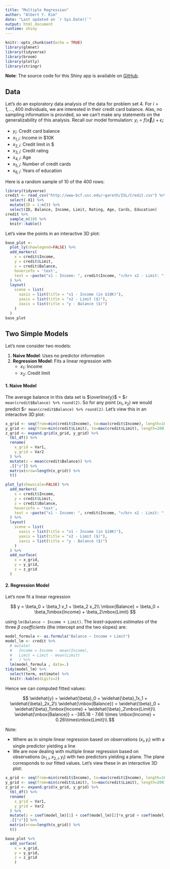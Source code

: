 ```yaml
---
title: "Multiple Regression"
author: "Albert Y. Kim"
date: "Last updated on `r Sys.Date()`"
output: html_document
runtime: shiny
---
```


```r
knitr::opts_chunk$set(echo = TRUE)
library(glmnet)
library(tidyverse)
library(broom)
library(plotly)
library(stringr)
```

**Note**: The source code for this Shiny app is available on <a target="_blank" class="page-link" href="https://github.com/rudeboybert/MATH218/blob/gh-pages/assets/regularization/regularization_ROC.Rmd">GitHub</a>.



## Data

Let's do an exploratory data analysis of the data for problem set 4. For $i=1, \ldots, 400$ individuals, we are interested in their credit
card balance. Alas, no sampling information is provided, so we can't make any statements on the generalizability of this analysis. Recall our model formulation: $y_i = f(\vec{x}_i) + \epsilon_i$:

* $y_i$: Credit card balance
* $x_{1,i}$: Income in $10K
* $x_{2,i}$: Credit limit in $
* $x_{3,i}$: Credit rating
* $x_{4,i}$: Age
* $x_{5,i}$: Number of credit cards
* $x_{6,i}$: Years of education

Here is a random sample of 10 of the 400 rows:

```r
library(tidyverse)
credit <- read_csv("http://www-bcf.usc.edu/~gareth/ISL/Credit.csv") %>%
  select(-X1) %>%
  mutate(ID = 1:n()) %>% 
  select(ID, Balance, Income, Limit, Rating, Age, Cards, Education)
credit %>% 
  sample_n(10) %>% 
  knitr::kable()
```

Let's view the points in an interactive 3D plot:

```r
base_plot <-
  plot_ly(showlegend=FALSE) %>%
  add_markers(
    x = credit$Income,
    y = credit$Limit,
    z = credit$Balance,
    hoverinfo = 'text',
    text = ~paste("x1 - Income: ", credit$Income, "</br> x2 - Limit: ", credit$Limit, "</br> y - Balance: ", credit$Balance)
  ) %>%
  layout(
    scene = list(
      xaxis = list(title = "x1 - Income (in $10K)"),
      yaxis = list(title = "x2 - Limit ($)"),
      zaxis = list(title = "y - Balance ($)")
    )
  )
base_plot
```







## Two Simple Models

Let's now consider two models:

1. **Naive Model**: Uses no predictor information
1. **Regression Model**: Fits a linear regression with
    + $x_1$: Income
    + $x_2$: Credit limit

#### 1. Naive Model

The average balance in this data set is $\overline{y}$ = \$`r mean(credit$Balance) %>% round(2)`. So for
any point $(x_1, x_2)$ we would predict \$`r mean(credit$Balance) %>% round(2)`. Let's view this in an interactive 3D plot:

```r
x_grid <- seq(from=min(credit$Income), to=max(credit$Income), length=100)
y_grid <- seq(from=min(credit$Limit), to=max(credit$Limit), length=200)
z_grid <- expand.grid(x_grid, y_grid) %>%
  tbl_df() %>%
  rename(
    x_grid = Var1,
    y_grid = Var2
  ) %>%
  mutate(z = mean(credit$Balance)) %>%
  .[["z"]] %>%
  matrix(nrow=length(x_grid)) %>%
  t()

plot_ly(showscale=FALSE) %>%
  add_markers(
    x = credit$Income,
    y = credit$Limit,
    z = credit$Balance,
    hoverinfo = 'text',
    text = ~paste("x1 - Income: ", credit$Income, "</br> x2 - Limit: ", credit$Limit, "</br> y - Balance: ", credit$Balance)
  ) %>%
  layout(
    scene = list(
      xaxis = list(title = "x1 - Income (in $10K)"),
      yaxis = list(title = "x2 - Limit ($)"),
      zaxis = list(title = "y - Balance ($)")
    )
  ) %>%
  add_surface(
    x = x_grid,
    y = y_grid,
    z = z_grid
  )
```


#### 2. Regression Model

Let's now fit a linear regression 

$$
y = \beta_0 + \beta_1 x_1 + \beta_2 x_2\\
\mbox{Balance} = \beta_0 + \beta_1\mbox{Income} + \beta_2\mbox{Limit}
$$

using `lm(Balance ~ Income + Limit)`. The *least-squares estimates* of the three
$\beta$ *coefficients* (the intercept and the two slopes) are:

```r
model_formula <- as.formula("Balance ~ Income + Limit")
model_lm <- credit %>% 
  # mutate(
  #   Income = Income - mean(Income),
  #   Limit = Limit - mean(Limit)
  #   ) %>% 
  lm(model_formula , data=.)
tidy(model_lm) %>%
  select(term, estimate) %>% 
  knitr::kable(digits=2)
```

Hence we can computed fitted values:

$$
\widehat{y} = \widehat{\beta}_0 + \widehat{\beta}_1x_1 + \widehat{\beta}_2x_2\\
\widehat{\mbox{Balance}} = \widehat{\beta}_0 + \widehat{\beta}_1\mbox{Income} + \widehat{\beta}_2\mbox{Limit}\\
\widehat{\mbox{Balance}} = -385.18 - 7.66 \times \mbox{Income} + 0.26\times\mbox{Limit}\\
$$

Note:

* Where as in simple linear regression based on observations $(x_i, y_i)$ with a
single predictor yielding a line
* We are now dealing with multiple linear regression based on observations $(x_{1,i}, x_{2,i}, y_i)$ with two predictors
yielding a plane. The plane corresponds to our fitted values. Let's view these in an interactive 3D plot:

```r
x_grid <- seq(from=min(credit$Income), to=max(credit$Income), length=100)
y_grid <- seq(from=min(credit$Limit), to=max(credit$Limit), length=200)
z_grid <- expand.grid(x_grid, y_grid) %>%
  tbl_df() %>%
  rename(
    x_grid = Var1,
    y_grid = Var2
  ) %>%
  mutate(z = coef(model_lm)[1] + coef(model_lm)[2]*x_grid + coef(model_lm)[3]*y_grid) %>%
  .[["z"]] %>%
  matrix(nrow=length(x_grid)) %>%
  t()

base_plot %>%
  add_surface(
    x = x_grid,
    y = y_grid,
    z = z_grid
    )
```